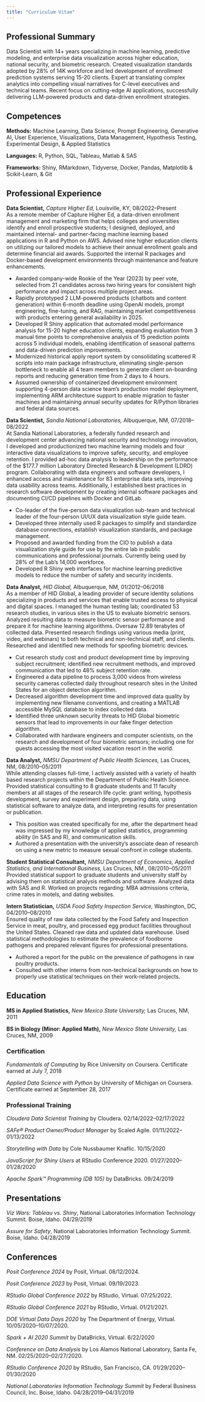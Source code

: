 ```yaml
---
title: "Curriculum Vitae"
---
```


## Professional Summary

Data Scientist with 14+ years specializing in machine learning, predictive modeling, and enterprise data visualization across higher education, national security, and biometric research. Created visualization standards adopted by 28% of 14K workforce and led development of enrollment prediction systems serving 15-20 clients. Expert at translating complex analytics into compelling visual narratives for C-level executives and technical teams. Recent focus on cutting-edge AI applications, successfully delivering LLM-powered products and data-driven enrollment strategies.

## Competences

**Methods:** Machine Learning, Data Science, Prompt Engineering, Generative AI, User Experience, Visualizations, Data Management, Hypothesis Testing, Experimental Design, & Applied Statistics\

**Languages:** R, Python, SQL, Tableau, Matlab & SAS\

**Frameworks:** Shiny, RMarkdown, Tidyverse, Docker, Pandas, Matplotlib & Scikit-Learn, & Git\

## Professional Experience

**Data Scientist,** *Capture Higher Ed,* Louisville, KY, 08/2022--Present\
As a remote member of Capture Higher Ed, a data-driven enrollment management and marketing firm that helps colleges and universities identify and enroll prospective students; I designed, deployed, and maintained internal- and partner-facing machine learning based applications in R and Python on AWS. Advised nine higher education clients on utilizing our tailored models to achieve their annual enrollment goals and determine financial aid awards. Supported the internal R packages and Docker-based development environments through maintenance and feature enhancements.

-   Awarded company-wide Rookie of the Year (2023) by peer vote, selected from 21 candidates across two hiring years for consistent high performance and impact across multiple project areas.
-   Rapidly prototyped 2 LLM-powered products (chatbots and content generation) within 6-month deadline using OpenAI models, prompt engineering, fine-tuning, and RAG, maintaining market competitiveness with products entering general availability in 2025.
-   Developed R Shiny application that automated model performance analysis for 15-20 higher education clients, expanding evaluation from 3 manual time points to comprehensive analysis of 15 prediction points across 5 individual models, enabling identification of seasonal patterns and data-driven prediction improvements.
-   Modernized historical apply report system by consolidating scattered R scripts into main package infrastructure, eliminating single-person bottleneck to enable all 4 team members to generate client on-boarding reports and reducing generation time from 2 days to 4 hours.
-   Assumed ownership of containerized development environment supporting 4-person data science team's production model deployment, implementing ARM architecture support to enable migration to faster machines and maintaining annual security updates for R/Python libraries and federal data sources.

**Data Scientist,** *Sandia National Laboratories,* Albuquerque, NM, 07/2018--08/2022\
At Sandia National Laboratories, a federally funded research and development center advancing national security and technology innovation, I developed and productionized two machine learning models and four interactive data visualizations to improve safety, security, and employee retention. I provided ad-hoc data analysis to leadership on the performance of the $177.7 million Laboratory Directed Research & Development (LDRD) program. Collaborating with data engineers and software developers, I enhanced access and maintenance for 83 enterprise data sets, improving data usability across teams. Additionally, I established best practices in research software development by creating internal software packages and documenting CI/CD pipelines with Docker and GitLab. 

-   Co-leader of the five-person data visualization sub-team and technical leader of the four-person UI/UX data visualization style guide team.
-   Developed three internally used R packages to simplify and standardize database connections, establish visualization standards, and package management.
-   Proposed and awarded funding from the CIO to publish a data visualization style guide for use by the entire lab in public communications and professional journals. Currently being used by 28% of the Lab's 14,000 workforce.
-   Developed R Shiny web interfaces for machine learning predictive models to reduce the number of safety and security incidents.

**Data Analyst,** *HID Global,* Albuquerque, NM, 01/2012--06/2018\
As a member of HID Global, a leading provider of secure identity solutions specializing in products and services that enable trusted access to physical and digital spaces. I managed the human testing lab; coordinated 53 research studies, in various sites in the US to evaluate biometric sensors. Analyzed resulting data to measure biometric sensor performance and prepare it for machine learning algorithms. Oversaw 12.89 terabytes of collected data. Presented research findings using various media (print, video, and webinars) to both technical and non-technical staff, and clients. Researched and identified new methods for spoofing biometric devices.

-   Cut research study cost and product development time by improving subject recruitment; identified new recruitment methods, and improved communication that led to 48% subject retention rate.
-   Engineered a data pipeline to process 3,000 videos from wireless security cameras collected daily throughout research sites in the United States for an object detection algorithm.
-   Decreased algorithm development time and improved data quality by implementing new filename conventions, and creating a MATLAB accessible MySQL database to index collected data.
-   Identified three unknown security threats to HID Global biometric sensors that lead to improvements in our fake finger detection algorithm.
-   Collaborated with hardware engineers and computer scientists, on the research and development of four biometric sensors; including one for guests accessing the most visited vacation resort in the world.

**Data Analyst,** *NMSU Department of Public Health Sciences,* Las Cruces, NM, 08/2010--05/2011\
While attending classes full-time, I actively assisted with a variety of health based research projects within the Department of Public Health Science. Provided statistical consulting to 8 graduate students and 11 faculty members at all stages of the research life cycle: grant writing, hypothesis development, survey and experiment design, preparing data, using statistical software to analyze data, and interpreting results for presentation or publication.

-   This position was created specifically for me, after the department head was impressed by my knowledge of applied statistics, programming ability (in SAS and R), and communication skills.
-   Authored a presentation with the university's associate dean of research on using a new metric to measure sexual confront in college students.

**Student Statistical Consultant,** *NMSU Department of Economics, Applied Statistics, and International Business,* Las Cruces, NM , 08/2010--05/2011\
Provided statistical support to graduate students and university staff by advising them on statistical analysis methods and software. Analyzed data with SAS and R. Worked on projects regarding: MBA admissions criteria, crime rates in motels, and dating websites.

**Intern Statistician,** *USDA Food Safety Inspection Service,* Washington, DC, 04/2010--08/2010\
Ensured quality of raw data collected by the Food Safety and Inspection Service in meat, poultry, and processed egg product facilities throughout the United States. Cleaned raw data and updated data warehouse. Used statistical methodologies to estimate the prevalence of foodborne pathogens and prepared relevant figures for professional presentations.

-   Authored a report for the public on the prevalence of pathogens in raw poultry products.
-   Consulted with other interns from non-technical backgrounds on how to properly use statistical techniques on their work-related projects.

## Education

**MS in Applied Statistics,** *New Mexico State University,* Las Cruces, NM, 2011

**BS in Biology (Minor: Applied Math),** *New Mexico State University,* Las Cruces, NM, 2009

### Certification

*Fundamentals of Computing* by Rice University on Coursera. Certificate earned at July 7, 2018

*Applied Data Science with Python* by University of Michigan on Coursera. Certificate earned at September 28, 2017

### Professional Training

*Cloudera Data Scientist Training* by Cloudera. 02/14/2022--02/17/2022

*SAFe® Product Owner/Product Manager* by Scaled Agile. 01/11/2022--01/13/2022

*Storytelling with Data* by Cole Nussbaumer Knaflic. 10/15/2020

*JavaScript for Shiny Users* at RStudio Conference 2020. 01/27/2020--01/28/2020

*Apache Spark™ Programming (DB 105)* by DataBricks. 09/24/2019

## Presentations

*Viz Wars: Tableau vs. Shiny*, National Laboratories Information Technology Summit. Boise, Idaho. 04/29/2019

*Assure for Safety*, National Laboratories Information Technology Summit. Boise, Idaho. 04/28/2019

## Conferences

*Posit Conference 2024* by Posit, Virtual. 08/12/2024.

*Posit Conference 2023* by Posit, Virtual. 09/19/2023.

*RStudio Global Conference 2022* by RStudio, Virtual. 07/25/2022.

*RStudio Global Conference 2021* by RStudio, Virtual. 01/21/2021.

*DOE Virtual Data Days 2020* by The Department of Energy, Virtual. 10/05/2020--10/07/2020.

*Spark + AI 2020 Summit* by DataBricks, Virtual. 6/22/2020

*Conference on Data Analysis* by Los Alamos National Laboratory, Santa Fe, NM. 02/25/2020--02/27/2020.

*RStudio Conference 2020* by RStudio, San Francisco, CA. 01/29/2020--01/30/2020

*National Laboratories Information Technology Summit* by Federal Business Council, Inc. Boise, Idaho. 04/28/2019--04/31/2019
